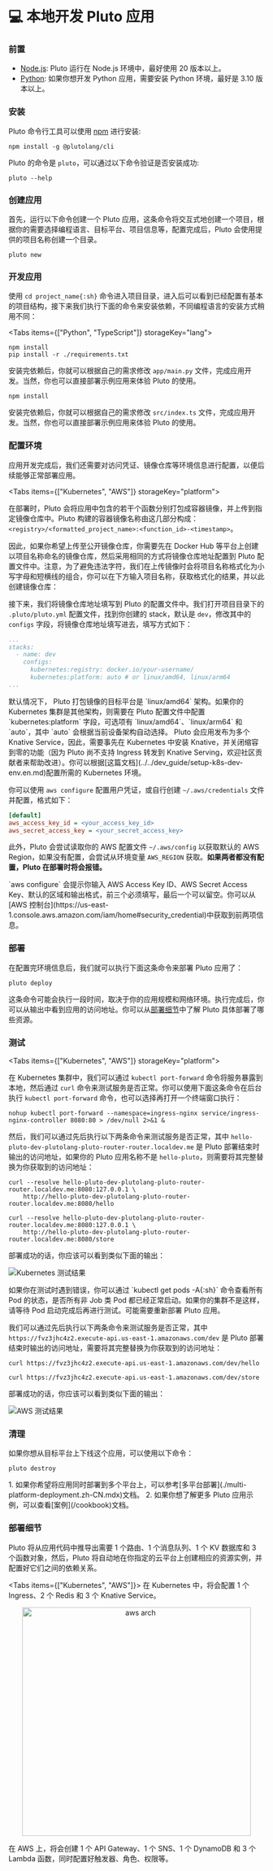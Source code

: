 # 💻 本地开发 Pluto 应用


<Steps>

### 前置

- [Node.js](https://nodejs.org/): Pluto 运行在 Node.js 环境中，最好使用 20 版本以上。
- [Python](https://www.python.org/): 如果你想开发 Python 应用，需要安装 Python 环境，最好是 3.10 版本以上。

### 安装

Pluto 命令行工具可以使用 [npm](https://www.npmjs.com/) 进行安装:

```shell
npm install -g @plutolang/cli
```

Pluto 的命令是 `pluto`，可以通过以下命令验证是否安装成功:

```shell
pluto --help
```

### 创建应用

首先，运行以下命令创建一个 Pluto 应用，这条命令将交互式地创建一个项目，根据你的需要选择编程语言、目标平台、项目信息等，配置完成后，Pluto 会使用提供的项目名称创建一个目录。

```shell
pluto new
```

### 开发应用

使用 `cd project_name{:sh}` 命令进入项目目录，进入后可以看到已经配置有基本的项目结构，接下来我们执行下面的命令来安装依赖，不同编程语言的安装方式稍用不同：

<Tabs items={["Python", "TypeScript"]} storageKey="lang">

<Tab>

```shell
npm install
pip install -r ./requirements.txt
```

安装完依赖后，你就可以根据自己的需求修改 `app/main.py` 文件，完成应用开发。当然，你也可以直接部署示例应用来体验 Pluto 的使用。

</Tab>

<Tab>

```shell
npm install
```

安装完依赖后，你就可以根据自己的需求修改 `src/index.ts` 文件，完成应用开发。当然，你也可以直接部署示例应用来体验 Pluto 的使用。

</Tab>

</Tabs>

### 配置环境

应用开发完成后，我们还需要对访问凭证、镜像仓库等环境信息进行配置，以便后续能够正常部署应用。

<Tabs items={["Kubernetes", "AWS"]} storageKey="platform">
<Tab>

在部署时，Pluto 会将应用中包含的若干个函数分别打包成容器镜像，并上传到指定镜像仓库中。Pluto 构建的容器镜像名称由这几部分构成：`<registry>/<formatted_project_name>:<function_id>-<timestamp>`。

因此，如果你希望上传至公开镜像仓库，你需要先在 Docker Hub 等平台上创建以项目名称命名的镜像仓库，然后采用相同的方式将镜像仓库地址配置到 Pluto 配置文件中。注意，为了避免违法字符，我们在上传镜像时会将项目名称格式化为小写字母和短横线的组合，你可以在下方输入项目名称，获取格式化的结果，并以此创建镜像仓库：

<Formatter />

接下来，我们将镜像仓库地址填写到 Pluto 的配置文件中。我们打开项目目录下的 `.pluto/pluto.yml` 配置文件，找到你创建的 stack，默认是 `dev`，修改其中的 `configs` 字段，将镜像仓库地址填写进去，填写方式如下：

```yaml {4-6}
...
stacks:
  - name: dev
    configs:
      kubernetes:registry: docker.io/your-username/
      kubernetes:platform: auto # or linux/amd64, linux/arm64
...
```

<Callout type="info">
默认情况下， Pluto 打包镜像的目标平台是 `linux/amd64` 架构。如果你的 Kubernetes 集群是其他架构，则需要在 Pluto 配置文件中配置 `kubernetes:platform` 字段，可选项有 `linux/amd64`、`linux/arm64` 和 `auto`，其中 `auto` 会根据当前设备架构自动选择。
</Callout>

<Callout type="info">
Pluto 会应用发布为多个 Knative Service，因此，需要事先在 Kubernetes 中安装 Knative，并关闭缩容到零的功能（因为 Pluto 尚不支持 Ingress 转发到 Knative Serving，欢迎社区贡献者来帮助改进）。你可以根据[这篇文档](../../dev_guide/setup-k8s-dev-env.en.md)配置所需的 Kubernetes 环境。
</Callout>

</Tab>

<Tab>

你可以使用 `aws configure` 配置用户凭证，或自行创建 `~/.aws/credentials` 文件并配置，格式如下：

```ini
[default]
aws_access_key_id = <your_access_key_id>
aws_secret_access_key = <your_secret_access_key>
```

此外，Pluto 会尝试读取你的 AWS 配置文件 `~/.aws/config` 以获取默认的 AWS Region，如果没有配置，会尝试从环境变量 `AWS_REGION` 获取。**如果两者都没有配置，Pluto 在部署时将会报错。**

<Callout type="info">
`aws configure` 会提示你输入 AWS Access Key ID、AWS Secret Access Key、默认的区域和输出格式，前三个必须填写，最后一个可以留空。你可以从 [AWS 控制台](https://us-east-1.console.aws.amazon.com/iam/home#security_credential)中获取到前两项信息。
</Callout>

</Tab>
</Tabs>


### 部署

在配置完环境信息后，我们就可以执行下面这条命令来部署 Pluto 应用了：

```shell
pluto deploy
```

这条命令可能会执行一段时间，取决于你的应用规模和网络环境。执行完成后，你可以从输出中看到应用的访问地址。你可以从[部署细节](#部署细节)中了解 Pluto 具体部署了哪些资源。


### 测试

<Tabs items={["Kubernetes", "AWS"]} storageKey="platform">

<Tab>

在 Kubernetes 集群中，我们可以通过 `kubectl port-forward` 命令将服务暴露到本地，然后通过 `curl` 命令来测试服务是否正常。你可以使用下面这条命令在后台执行 `kubectl port-forward` 命令，也可以选择再打开一个终端窗口执行：

```shell
nohup kubectl port-forward --namespace=ingress-nginx service/ingress-nginx-controller 8080:80 > /dev/null 2>&1 &
```

然后，我们可以通过先后执行以下两条命令来测试服务是否正常，其中 `hello-pluto-dev-plutolang-pluto-router-router.localdev.me` 是 Pluto 部署结束时输出的访问地址，如果你的 Pluto 应用名称不是 `hello-pluto`，则需要将其完整替换为你获取到的访问地址：

```shell
curl --resolve hello-pluto-dev-plutolang-pluto-router-router.localdev.me:8080:127.0.0.1 \
	http://hello-pluto-dev-plutolang-pluto-router-router.localdev.me:8080/hello

curl --resolve hello-pluto-dev-plutolang-pluto-router-router.localdev.me:8080:127.0.0.1 \
	http://hello-pluto-dev-plutolang-pluto-router-router.localdev.me:8080/store
```

部署成功的话，你应该可以看到类似下面的输出：

![Kubernetes 测试结果](../../../public/assets/getting-started/getting-started-local-deploy-k8s-out.png)

<Callout type="info">
如果你在测试时遇到错误，你可以通过 `kubectl get pods -A{:sh}` 命令查看所有 Pod 的状态，是否所有非 Job 类 Pod 都已经正常启动。如果你的集群不是这样，请等待 Pod 启动完成后再进行测试。可能需要重新部署 Pluto 应用。
</Callout>

</Tab>

<Tab>

我们可以通过先后执行以下两条命令来测试服务是否正常，其中 `https://fvz3jhc4z2.execute-api.us-east-1.amazonaws.com/dev` 是 Pluto 部署结束时输出的访问地址，需要将其完整替换为你获取到的访问地址：

```shell
curl https://fvz3jhc4z2.execute-api.us-east-1.amazonaws.com/dev/hello

curl https://fvz3jhc4z2.execute-api.us-east-1.amazonaws.com/dev/store
```

部署成功的话，你应该可以看到类似下面的输出：

![AWS 测试结果](../../../public/assets/getting-started/getting-started-container-deploy-aws-output.png)

</Tab>

</Tabs>


### 清理

如果你想从目标平台上下线这个应用，可以使用以下命令：

```shell
pluto destroy
```

</Steps>

<Callout>
1. 如果你希望将应用同时部署到多个平台上，可以参考[多平台部署](./multi-platform-deployment.zh-CN.mdx)文档。
2. 如果你想了解更多 Pluto 应用示例，可以查看[案例](/cookbook)文档。
</Callout>

### 部署细节


Pluto 将从应用代码中推导出需要 1 个路由、1 个消息队列、1 个 KV 数据库和 3 个函数对象，然后，Pluto 将自动地在你指定的云平台上创建相应的资源实例，并配置好它们之间的依赖关系。

<Tabs items={["Kubernetes", "AWS"]}>
<Tab>
在 Kubernetes 中，将会配置 1 个 Ingress、2 个 Redis 和 3 个 Knative Service。
</Tab>

<Tab>

<p align="center">
  <img src="/assets/getting-started/getting-started-aws-arch.png" alt="aws arch" width="450" />
</p>


在 AWS 上，将会创建 1 个 API Gateway、1 个 SNS、1 个 DynamoDB 和 3 个 Lambda 函数，同时配置好触发器、角色、权限等。
</Tab>
</Tabs>
